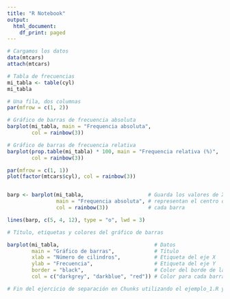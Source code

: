 ```yaml
---
title: "R Notebook"
output:
  html_document:
    df_print: paged
---
```


```r

# Cargamos los datos
data(mtcars)
attach(mtcars)

```

```r
# Tabla de frecuencias
mi_tabla <- table(cyl)
mi_tabla
```

```r
# Una fila, dos columnas
par(mfrow = c(1, 2))
```

```r
# Gráfico de barras de frecuencia absoluta
barplot(mi_tabla, main = "Frequencia absoluta",
        col = rainbow(3))

```

```r
# Gráfico de barras de frecuencia relativa
barplot(prop.table(mi_tabla) * 100, main = "Frequencia relativa (%)",
        col = rainbow(3))

par(mfrow = c(1, 1))
plot(factor(mtcars$cyl), col = rainbow(3))


barp <- barplot(mi_tabla,                     # Guarda los valores de X que
                main = "Frequencia absoluta", # representan el centro de 
                col = rainbow(3))             # cada barra           

lines(barp, c(5, 4, 12), type = "o", lwd = 3)
```

```r
# Título, etiquetas y colores del gráfico de barras

barplot(mi_tabla,                               # Datos
        main = "Gráfico de barras",             # Título
        xlab = "Número de cilindros",           # Etiqueta del eje X
        ylab = "Frecuencia",                    # Etiqueta del eje Y
        border = "black",                       # Color del borde de las barras
        col = c("darkgrey", "darkblue", "red")) # Color para cada barra

```

```r
# Fin del ejercicio de separación en Chunks utilizando el ejemplo_1.R y el método 
```


